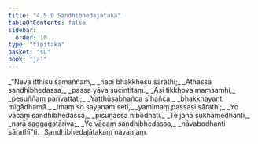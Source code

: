 ```yaml
---
title: "4.5.9 Sandhibhedajātaka"
tableOfContents: false
sidebar:
  order: 10
type: "tipitaka"
basket: "su"
book: "ja1"
---
```



<DynamicBreadcrumb />

<Division number="193" book="ja1">

<Paragraph number="1131" type="verses" book="ja1">
_“Neva itthīsu sāmaññaṃ,_  
_nāpi bhakkhesu sārathi;_  
_Athassa sandhibhedassa,_  
_passa yāva sucintitaṃ._  

</Paragraph>

</Division>
<Division number="194" book="ja1">

<Paragraph number="1132" type="verses" book="ja1">
_Asi tikkhova maṃsamhi,_  
_pesuññaṃ parivattati;_  
_Yatthūsabhañca sīhañca,_  
_bhakkhayanti migādhamā._  

</Paragraph>

</Division>
<Division number="195" book="ja1">

<Paragraph number="1133" type="verses" book="ja1">
_Imaṃ so sayanaṃ seti,_  
_yamimaṃ passasi sārathi;_  
_Yo vācaṃ sandhibhedassa,_  
_pisuṇassa nibodhati._  

</Paragraph>

</Division>
<Division number="196" book="ja1">

<Paragraph number="1134" type="verses" book="ja1">
_Te janā sukhamedhanti,_  
_narā saggagatāriva;_  
_Ye vācaṃ sandhibhedassa,_  
_nāvabodhanti sārathī”ti._  


</Paragraph>
</Division>

<Paragraph number="1135" type="center" book="ja1">
Sandhibhedajātakaṃ navamaṃ.
</Paragraph>